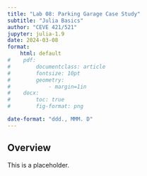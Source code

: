 ```yaml
---
title: "Lab 08: Parking Garage Case Study"
subtitle: "Julia Basics"
author: "CEVE 421/521"
jupyter: julia-1.9
date: 2024-03-08
format: 
    html: default
#    pdf:
#        documentclass: article
#        fontsize: 10pt
#        geometry:
#            - margin=1in  
#    docx: 
#        toc: true
#        fig-format: png

date-format: "ddd., MMM. D"
---
```


## Overview

This is a placeholder.